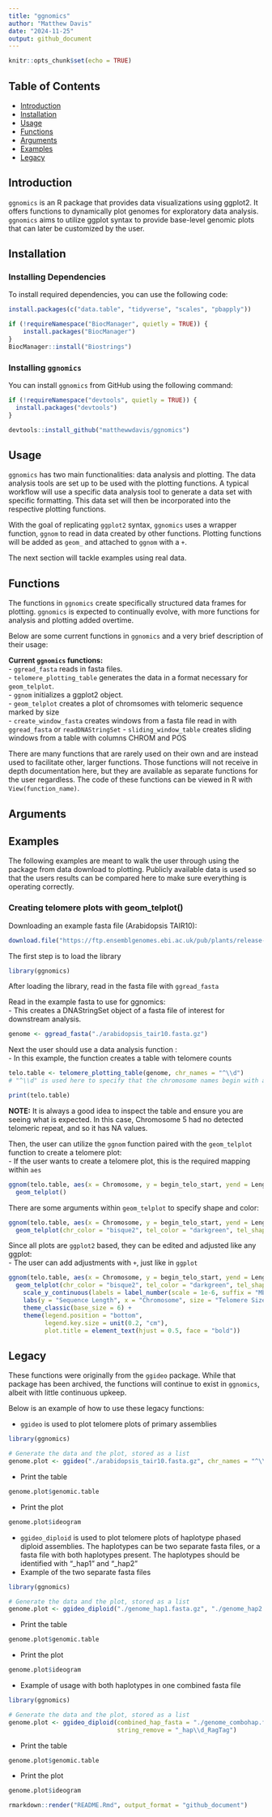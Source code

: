 ```yaml
---
title: "ggnomics"
author: "Matthew Davis"
date: "2024-11-25"
output: github_document
---
```


```r
knitr::opts_chunk$set(echo = TRUE)
```

## Table of Contents

-   [Introduction](#introduction)
-   [Installation](#installation)
-   [Usage](#usage)
-   [Functions](#functions)
-   [Arguments](#arguments)
-   [Examples](#examples)
-   [Legacy](#legacy)

## Introduction {#introduction}

`ggnomics` is an R package that provides data visualizations using ggplot2. It offers functions to dynamically plot genomes for exploratory data analysis. `ggnomics` aims to utilize ggplot syntax to provide base-level genomic plots that can later be customized by the user.

## Installation {#installation}

### Installing Dependencies

To install required dependencies, you can use the following code:

```r
install.packages(c("data.table", "tidyverse", "scales", "pbapply"))

if (!requireNamespace("BiocManager", quietly = TRUE)) {
    install.packages("BiocManager")
}
BiocManager::install("Biostrings")
```

### Installing `ggnomics`

You can install `ggnomics` from GitHub using the following command:

```r
if (!requireNamespace("devtools", quietly = TRUE)) {
  install.packages("devtools")
}

devtools::install_github("matthewwdavis/ggnomics")
```

## Usage {#usage}

`ggnomics` has two main functionalities: data analysis and plotting. The data analysis tools are set up to be used with the plotting functions. A typical workflow will use a specific data analysis tool to generate a data set with specific formatting. This data set will then be incorporated into the respective plotting functions.

With the goal of replicating `ggplot2` syntax, `ggnomics` uses a wrapper function, `ggnom` to read in data created by other functions. Plotting functions will be added as `geom_` and attached to `ggnom` with a `+`.

The next section will tackle examples using real data.

## Functions {#functions}

The functions in `ggnomics` create specifically structured data frames for plotting. `ggnomics` is expected to continually evolve, with more functions for analysis and plotting added overtime.

Below are some current functions in `ggnomics` and a very brief description of their usage:

**Current `ggnomics` functions:**\
- `ggread_fasta` reads in fasta files.\
- `telomere_plotting_table` generates the data in a format necessary for `geom_telplot`.\
- `ggnom` initializes a ggplot2 object.\
- `geom_telplot` creates a plot of chromsomes with telomeric sequence marked by size\
- `create_window_fasta` creates windows from a fasta file read in with `ggread_fasta` or `readDNAStringSet` - `sliding_window_table` creates sliding windows from a table with columns CHROM and POS

There are many functions that are rarely used on their own and are instead used to facilitate other, larger functions. Those functions will not receive in depth documentation here, but they are available as separate functions for the user regardless. The code of these functions can be viewed in R with `View(function_name)`.

## Arguments {#arguments}

## Examples {#examples}

The following examples are meant to walk the user through using the package from data download to plotting. Publicly available data is used so that the users results can be compared here to make sure everything is operating correctly.

### Creating telomere plots with geom_telplot()

Downloading an example fasta file (Arabidopsis TAIR10):

```r
download.file("https://ftp.ensemblgenomes.ebi.ac.uk/pub/plants/release-60/fasta/arabidopsis_thaliana/dna/Arabidopsis_thaliana.TAIR10.dna.toplevel.fa.gz", destfile = "./arabidopsis_tair10.fasta.gz", mode = "wb")
```

The first step is to load the library

```r
library(ggnomics)
```

After loading the library, read in the fasta file with `ggread_fasta`

Read in the example fasta to use for ggnomics:\
- This creates a DNAStringSet object of a fasta file of interest for downstream analysis.

```r
genome <- ggread_fasta("./arabidopsis_tair10.fasta.gz")
```

Next the user should use a data analysis function :\
- In this example, the function creates a table with telomere counts

```r
telo.table <- telomere_plotting_table(genome, chr_names = "^\\d")
# "^\\d" is used here to specify that the chromosome names begin with a number, as we are not interested in plotting the plasmid genomes.

print(telo.table)
```

**NOTE:** It is always a good idea to inspect the table and ensure you are seeing what is expected. In this case, Chromosome 5 had no detected telomeric repeat, and so it has NA values.

Then, the user can utilize the `ggnom` function paired with the `geom_telplot` function to create a telomere plot:\
- If the user wants to create a telomere plot, this is the required mapping within `aes`

```r
ggnom(telo.table, aes(x = Chromosome, y = begin_telo_start, yend = Length)) +
  geom_telplot()
```

There are some arguments within `geom_telplot` to specify shape and color:

```r
ggnom(telo.table, aes(x = Chromosome, y = begin_telo_start, yend = Length)) +
  geom_telplot(chr_color = "bisque2", tel_color = "darkgreen", tel_shape = 18)
```

Since all plots are `ggplot2` based, they can be edited and adjusted like any ggplot:\
- The user can add adjustments with `+`, just like in `ggplot`

```r
ggnom(telo.table, aes(x = Chromosome, y = begin_telo_start, yend = Length)) +
  geom_telplot(chr_color = "bisque2", tel_color = "darkgreen", tel_shape = 18) +
    scale_y_continuous(labels = label_number(scale = 1e-6, suffix = "Mb")) +
    labs(y = "Sequence Length", x = "Chromosome", size = "Telomere Size", title = "ggnomics Telomere Plot") +
    theme_classic(base_size = 6) +
    theme(legend.position = "bottom",
          legend.key.size = unit(0.2, "cm"),
          plot.title = element_text(hjust = 0.5, face = "bold"))
```

## Legacy {#legacy}

These functions were originally from the `ggideo` package. While that package has been archived, the functions will continue to exist in `ggnomics`, albeit with little continuous upkeep.

Below is an example of how to use these legacy functions:

-   `ggideo` is used to plot telomere plots of primary assemblies

```r
library(ggnomics)

# Generate the data and the plot, stored as a list
genome.plot <- ggideo("./arabidopsis_tair10.fasta.gz", chr_names = "^\\d")
```

-   Print the table

```r
genome.plot$genomic.table
```

-   Print the plot

```r
genome.plot$ideogram
```

-   `ggideo_diploid` is used to plot telomere plots of haplotype phased diploid assemblies. The haplotypes can be two separate fasta files, or a fasta file with both haplotypes present. The haplotypes should be identified with "\_hap1" and "\_hap2"
-   Example of the two separate fasta files

```r
library(ggnomics)

# Generate the data and the plot, stored as a list
genome.plot <- ggideo_diploid("./genome_hap1.fasta.gz", "./genome_hap2.fasta.gz")
```

-   Print the table

```r
genome.plot$genomic.table
```

-   Print the plot

```r
genome.plot$ideogram
```

-   Example of usage with both haplotypes in one combined fasta file

```r
library(ggnomics)

# Generate the data and the plot, stored as a list
genome.plot <- ggideo_diploid(combined_hap_fasta = "./genome_combohap.fasta.gz",
                              string_remove = "_hap\\d_RagTag")
```

-   Print the table

```r
genome.plot$genomic.table
```

-   Print the plot

```r
genome.plot$ideogram
```

```r
rmarkdown::render("README.Rmd", output_format = "github_document")
```
